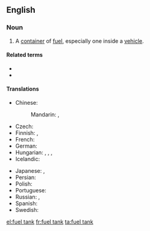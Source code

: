 ==English==

===Noun===
{{en-noun}}

# A [[container]] of [[fuel]], especially one inside a [[vehicle]].

====Related terms====
* {{l|en|gas tank}}
* {{l|en|petrol tank}}

====Translations====
{{trans-top|a container of fuel}}
* Chinese:
*: Mandarin: {{t+|cmn|油箱|tr=yóuxiāng|sc=Hani}}, {{t|cmn|油缸|tr=yóugāng|sc=Hani}}
* Czech: {{t|cs|palivová nádrž|f}}
* Finnish: {{t|fi|polttoainesäiliö}}, {{t|fi|polttoainetankki}}
* French: {{t|fr|réservoir à carburant|m}}
* German: {{t+|de|Kraftstofftank|m}}
* Hungarian: {{t+|hu|üzemanyagtartály}}, {{t+|hu|benzintartály}}, {{t|hu|benzintank}}, {{t+|hu|tank}}
* Icelandic: {{t|is|eldsneytistankur|m}}
{{trans-mid}}
* Japanese: {{t|ja|燃料タンク|tr=nenryō tanku|sc=Jpan}}, {{t+|ja|タンク|tr=tanku|sc=Jpan}}
* Persian: {{t+|fa|باک|tr=bâk|sc=fa-Arab}}
* Polish: {{t|pl|zbiornik paliwa|m}}
* Portuguese: {{t|pt|[[tanque]] [[de]] [[combustível]]|m}}
* Russian: {{t|ru|то́пливный бак|m}}, {{t+|ru|бак|m}}
* Spanish: {{t|es|[[tanque]] [[de]] [[combustible]]|m}}
* Swedish: {{t+|sv|bränsletank|c}}
{{trans-bottom}}

[[el:fuel tank]]
[[fr:fuel tank]]
[[ta:fuel tank]]